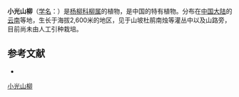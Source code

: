 {{Speciesbox
| name = 小光山柳
| status = 
| status_system = 
| image =
| genus = Salix
| species = xiaoguongshanica
| authority = Y. L. Chou et N. Chao
}}

'''小光山柳'''（[[学名|学名]]：{{lang|la|''Salix xiaoguongshanica''}}）是[[杨柳科|杨柳科]][[柳属|柳属]]的植物，是中国的特有植物。分布在[[中国大陆|中国大陆]]的[[云南|云南]]等地，生长于海拔2,600米的地区，见于山坡杜鹃南烛等灌丛中以及山路旁，目前尚未由人工引种栽培。

== 参考文献 ==
<div class="references-small">
* {{cite web| url =http://www.bioinfo.cn/db05/KmzwSpecies.php?action=view&id=20626| title =小光山柳| work =《中国高等植物数据库全库》| publisher =中国科学院微生物研究所| author =昆明植物研究所| accessdate =2009-02-25| deadurl =yes| archiveurl =https://web.archive.org/web/20160305080011/http://www.bioinfo.cn/db05/KmzwSpecies.php?action=view&id=20626| archivedate =2016-03-05}}
</div>

[[Category:柳属|小光山柳]]


{{植物小作品}}